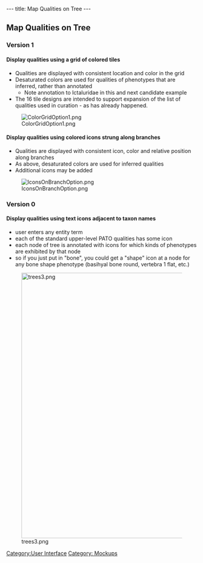---
title: Map Qualities on Tree
---

== Map Qualities on Tree ==

=== Version 1 ===
====Display qualities using a grid of colored tiles====

* Qualities are displayed with consistent location and color in the grid
* Desaturated colors are used for qualities of phenotypes that are inferred, rather than annotated
** Note annotation to Ictaluridae in this and next candidate example
* The 16 tile designs are intended to support expansion of the list of qualities used in curation - as has already happened.
[[Image:ColorGridOption1.png]]

====Display qualities using colored icons strung along branches====
* Qualities are displayed with consistent icon, color and relative position along branches
* As above, desaturated colors are used for inferred qualities
* Additional icons may be added

[[Image:IconsOnBranchOption.png]]

=== Version 0 ===
==== Display qualities using text icons adjacent to taxon names====

* user enters any entity term
* each of the standard upper-level PATO qualities has some icon
* each node of tree is annotated with icons for which kinds of phenotypes are exhibited by that node
* so if you just put in "bone", you could get a "shape" icon at a node for any bone shape phenotype (basihyal bone round, vertebra 1 flat, etc.)

[[Image:trees3.png|700px]]

[[Category:User Interface]]
[[Category: Mockups]]